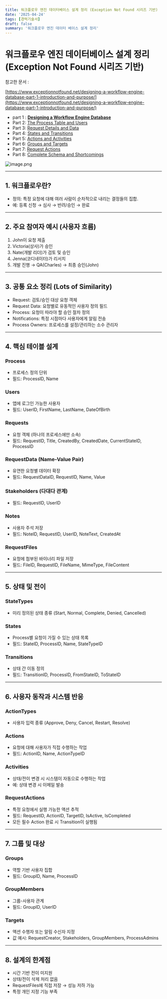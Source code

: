 ```yaml
---
title: 워크플로우 엔진 데이터베이스 설계 정리 (Exception Not Found 시리즈 기반)
date: '2025-04-24'
tags: [경력기술서]
draft: false
summary: '워크플로우 엔진 데이터 베이스 설계 정리'
---
```


# 워크플로우 엔진 데이터베이스 설계 정리 (Exception Not Found 시리즈 기반)

참고한 문서 :

[https://www.exceptionnotfound.net/designing-a-workflow-engine-database-part-1-introduction-and-purpose/](https://www.exceptionnotfound.net/designing-a-workflow-engine-database-part-1-introduction-and-purpose/)

- part 1 : [**Designing a Workflow Engine Database**](https://www.exceptionnotfound.net/designing-a-workflow-engine-database-part-1-introduction-and-purpose/)
- Part 2: [The Process Table and Users](https://www.exceptionnotfound.net/designing-a-workflow-engine-database-part-2-the-process-table-and-users/)
- Part 3: [Request Details and Data](https://www.exceptionnotfound.net/designing-a-workflow-engine-database-part-3-request-details-and-data/)
- Part 4: [States and Transitions](https://www.exceptionnotfound.net/designing-a-workflow-engine-database-part-4-states-and-transitions/)
- Part 5: [Actions and Activities](https://www.exceptionnotfound.net/designing-a-workflow-engine-database-part-5-actions-and-activities/)
- Part 6: [Groups and Targets](https://www.exceptionnotfound.net/designing-a-workflow-engine-database-part-6-groups-and-targets/)
- Part 7: [Request Actions](https://www.exceptionnotfound.net/designing-a-workflow-engine-database-part-7-request-actions/)
- Part 8: [Complete Schema and Shortcomings](https://www.exceptionnotfound.net/designing-a-workflow-engine-database-part-8-complete-schema-and-shortcomings/)

![image.png](image.png)

---

## 1. 워크플로우란?

- 정의: 특정 요청에 대해 여러 사람이 순차적으로 내리는 결정들의 집합.
- 예: 등록 신청 → 심사 → 반려/승인 → 완료

---

## 2. 주요 참여자 예시 (사용자 흐름)

1. John이 요청 제출
2. Victoria(상사)가 승인
3. Nate(개발 리더)가 검토 및 승인
4. Jenna(코디네이터)가 리서치
5. 개발 진행 → QA(Charles) → 최종 승인(John)

---

## 3. 공통 요소 정리 (Lots of Similarity)

- Request: 검토/승인 대상 요청 객체
- Request Data: 요청별로 유동적인 사용자 정의 필드
- Process: 요청이 따라야 할 승인 절차 정의
- Notifications: 특정 시점마다 사용자에게 알림 전송
- Process Owners: 프로세스를 설정/관리하는 소수 관리자

---

## 4. 핵심 테이블 설계

### Process

- 프로세스 정의 단위
- 필드: ProcessID, Name

### Users

- 앱에 로그인 가능한 사용자
- 필드: UserID, FirstName, LastName, DateOfBirth

### Requests

- 요청 객체 (하나의 프로세스에만 소속)
- 필드: RequestID, Title, CreatedBy, CreatedDate, CurrentStateID, ProcessID

### RequestData (Name-Value Pair)

- 유연한 요청별 데이터 확장
- 필드: RequestDataID, RequestID, Name, Value

### Stakeholders (다대다 관계)

- 필드: RequestID, UserID

### Notes

- 사용자 주석 저장
- 필드: NoteID, RequestID, UserID, NoteText, CreatedAt

### RequestFiles

- 요청에 첨부된 바이너리 파일 저장
- 필드: FileID, RequestID, FileName, MimeType, FileContent

---

## 5. 상태 및 전이

### StateTypes

- 미리 정의된 상태 종류 (Start, Normal, Complete, Denied, Cancelled)

### States

- Process별 요청이 가질 수 있는 상태 목록
- 필드: StateID, ProcessID, Name, StateTypeID

### Transitions

- 상태 간 이동 정의
- 필드: TransitionID, ProcessID, FromStateID, ToStateID

---

## 6. 사용자 동작과 시스템 반응

### ActionTypes

- 사용자 입력 종류 (Approve, Deny, Cancel, Restart, Resolve)

### Actions

- 요청에 대해 사용자가 직접 수행하는 작업
- 필드: ActionID, Name, ActionTypeID

### Activities

- 상태/전이 변경 시 시스템이 자동으로 수행하는 작업
- 예: 상태 변경 시 이메일 발송

### RequestActions

- 특정 요청에서 실행 가능한 액션 추적
- 필드: RequestID, ActionID, TargetID, IsActive, IsCompleted
- 모든 필수 Action 완료 시 Transition이 실행됨

---

## 7. 그룹 및 대상

### Groups

- 역할 기반 사용자 집합
- 필드: GroupID, Name, ProcessID

### GroupMembers

- 그룹-사용자 관계
- 필드: GroupID, UserID

### Targets

- 액션 수행자 또는 알림 수신자 지정
- 값 예시: RequestCreator, Stakeholders, GroupMembers, ProcessAdmins

---

## 8. 설계의 한계점

- 시간 기반 전이 미지원
- 상태/전이 삭제 처리 없음
- RequestFiles에 직접 저장 → 성능 저하 가능
- 특정 개인 지정 기능 부족